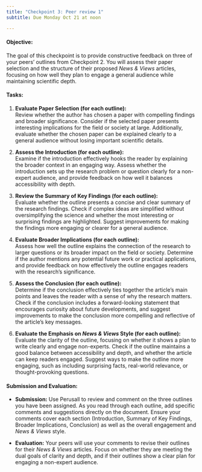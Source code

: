 ```yaml
---
title: "Checkpoint 3: Peer review 1"
subtitle: Due Monday Oct 21 at noon

---
```



#### Objective:
The goal of this checkpoint is to provide constructive feedback on three of your peers' outlines from Checkpoint 2. You will assess their paper selection and the structure of their proposed *News & Views* articles, focusing on how well they plan to engage a general audience while maintaining scientific depth.

#### Tasks:

1. **Evaluate Paper Selection (for each outline):**  
Review whether the author has chosen a paper with compelling findings and broader significance. Consider if the selected paper presents interesting implications for the field or society at large. Additionally, evaluate whether the chosen paper can be explained clearly to a general audience without losing important scientific details.

2. **Assess the Introduction (for each outline):**  
Examine if the introduction effectively hooks the reader by explaining the broader context in an engaging way. Assess whether the introduction sets up the research problem or question clearly for a non-expert audience, and provide feedback on how well it balances accessibility with depth.

3. **Review the Summary of Key Findings (for each outline):**  
Evaluate whether the outline presents a concise and clear summary of the research findings. Check if complex ideas are simplified without oversimplifying the science and whether the most interesting or surprising findings are highlighted. Suggest improvements for making the findings more engaging or clearer for a general audience.

4. **Evaluate Broader Implications (for each outline):**  
Assess how well the outline explains the connection of the research to larger questions or its broader impact on the field or society. Determine if the author mentions any potential future work or practical applications, and provide feedback on how effectively the outline engages readers with the research’s significance.

5. **Assess the Conclusion (for each outline):**  
Determine if the conclusion effectively ties together the article’s main points and leaves the reader with a sense of why the research matters. Check if the conclusion includes a forward-looking statement that encourages curiosity about future developments, and suggest improvements to make the conclusion more compelling and reflective of the article’s key messages.

6. **Evaluate the Emphasis on *News & Views* Style (for each outline):**  
Evaluate the clarity of the outline, focusing on whether it shows a plan to write clearly and engage non-experts. Check if the outline maintains a good balance between accessibility and depth, and whether the article can keep readers engaged. Suggest ways to make the outline more engaging, such as including surprising facts, real-world relevance, or thought-provoking questions.

#### Submission and Evaluation:

- **Submission:** Use Perusall to review and comment on the three outlines you have been assigned. As you read through each outline, add specific comments and suggestions directly on the document. Ensure your comments cover each section (Introduction, Summary of Key Findings, Broader Implications, Conclusion) as well as the overall engagement and *News & Views* style.
  
- **Evaluation:** Your peers will use your comments to revise their outlines for their *News & Views* articles. Focus on whether they are meeting the dual goals of clarity and depth, and if their outlines show a clear plan for engaging a non-expert audience.
